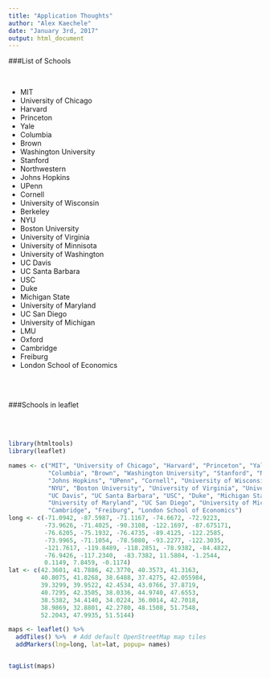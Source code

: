 ```yaml
---
title: "Application Thoughts"
author: "Alex Kaechele"
date: "January 3rd, 2017"
output: html_document
---
```


###List of Schools

<br>

* MIT
* University of Chicago
* Harvard
* Princeton
* Yale
* Columbia
* Brown
* Washington University
* Stanford
* Northwestern
* Johns Hopkins
* UPenn
* Cornell
* University of Wisconsin
* Berkeley
* NYU
* Boston University
* University of Virginia
* University of Minnisota
* University of Washington
* UC Davis
* UC Santa Barbara
* USC
* Duke
* Michigan State
* University of Maryland
* UC San Diego
* University of Michigan
* LMU
* Oxford
* Cambridge
* Freiburg
* London School of Economics

<br><br>

###Schools in leaflet

<br><br>

```r
library(htmltools)
library(leaflet)

names <- c("MIT", "University of Chicago", "Harvard", "Princeton", "Yale",
           "Columbia", "Brown", "Washington University", "Stanford", "Northwestern",
           "Johns Hopkins", "UPenn", "Cornell", "University of Wisconsin", "Berkeley",
           "NYU", "Boston University", "University of Virginia", "University of Minnisota", "University of Washington",
           "UC Davis", "UC Santa Barbara", "USC", "Duke", "Michigan State",
           "University of Maryland", "UC San Diego", "University of Michigan", "LMU", "Oxford",
           "Cambridge", "Freiburg", "London School of Economics")
long <- c(-71.0942, -87.5987, -71.1167, -74.6672, -72.9223,
          -73.9626, -71.4025, -90.3108, -122.1697, -87.675171,
          -76.6205, -75.1932, -76.4735, -89.4125, -122.2585, 
          -73.9965, -71.1054, -78.5080, -93.2277, -122.3035,
          -121.7617, -119.8489, -118.2851, -78.9382, -84.4822,
          -76.9426, -117.2340,  -83.7382, 11.5804, -1.2544,
          0.1149, 7.8459, -0.1174)
lat <- c(42.3601, 41.7886, 42.3770, 40.3573, 41.3163,
         40.8075, 41.8268, 38.6488, 37.4275, 42.055984,
         39.3299, 39.9522, 42.4534, 43.0766, 37.8719, 
         40.7295, 42.3505, 38.0336, 44.9740, 47.6553,
         38.5382, 34.4140, 34.0224, 36.0014, 42.7018,
         38.9869, 32.8801, 42.2780, 48.1508, 51.7548,
         52.2043, 47.9935, 51.5144)

maps <- leaflet() %>%
  addTiles() %>%  # Add default OpenStreetMap map tiles
  addMarkers(lng=long, lat=lat, popup= names)


tagList(maps)

```

<br><br>